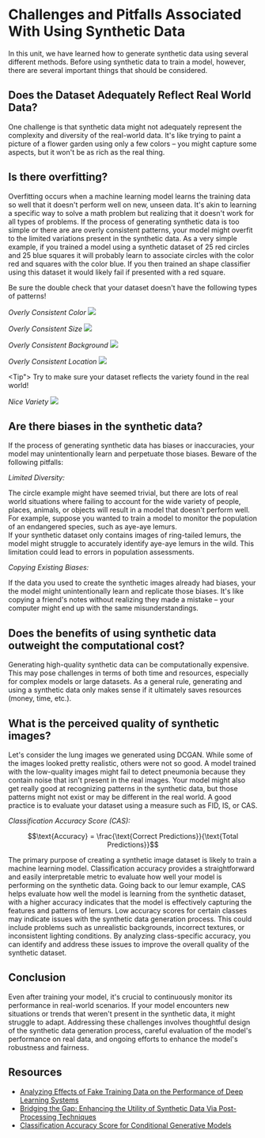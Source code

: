 # Challenges and Pitfalls Associated With Using Synthetic Data

In this unit, we have learned how to generate synthetic data using several different methods.
Before using synthetic data to train a model, however, there are several important things that should be considered.

## Does the Dataset Adequately Reflect Real World Data?

One challenge is that synthetic data might not adequately represent the complexity
and diversity of the real-world data. It's like trying to paint a picture of a flower garden using only
a few colors – you might capture some aspects, but it won't be as rich as the real thing.

## Is there overfitting?

Overfitting occurs when a machine learning model learns the training data so well that it doesn't perform well on new, unseen data.
It's akin to learning a specific way to solve a math problem but realizing that it doesn't work for all types of problems.
If the process of generating synthetic data is too simple or there are are overly consistent patterns, your model might overfit to the limited variations
present in the synthetic data. As a very simple example, if you trained a model using a synthetic
dataset of 25 red circles and 25 blue squares it will probably learn to associate circles with the color red and squares with the color blue. If you
then trained an shape classifier using this dataset it would likely fail if presented with a red square.

<Tip warning="true">
  Be sure the double check that your dataset doesn't have the following types of
  patterns!
</Tip>

_Overly Consistent Color_
![](URL)

_Overly Consistent Size_
![](URL)

_Overly Consistent Background_
![](URL)

_Overly Consistent Location_
![](URL)

<Tip">
Try to make sure your dataset reflects the variety found in the real world!

</Tip>
 
_Nice Variety_
![](URL)

## Are there biases in the synthetic data?

If the process of generating synthetic data has biases or inaccuracies, your model may unintentionally
learn and perpetuate those biases. Beware of the following pitfalls:

_Limited Diversity:_

The circle example might have seemed trivial, but there are lots of real world situations where failing
to account for the wide variety of people, places, animals, or objects will result in a model that doesn't perform well. For
example, suppose you wanted to train a model to monitor the population of an endangered species, such as aye-aye lemurs.  
If your synthetic dataset only contains images of ring-tailed lemurs, the model might struggle to accurately identify aye-aye lemurs in the wild.
This limitation could lead to errors in population assessments.

_Copying Existing Biases:_

If the data you used to create the synthetic images already had biases, your the model might unintentionally
learn and replicate those biases. It's like copying a friend's notes without realizing they made a mistake
– your computer might end up with the same misunderstandings.

## Does the benefits of using synthetic data outweight the computational cost?

Generating high-quality synthetic data can be computationally expensive. This may pose challenges in terms
of both time and resources, especially for complex models or large datasets. As a general rule, generating and using a synthetic data
only makes sense if it ultimately saves resources (money, time, etc.).

## What is the perceived quality of synthetic images?

Let's consider the lung images we generated using DCGAN. While some of the images looked pretty realistic, others were not
so good. A model trained with the low-quality images might fail to detect pneumonia because they contain noise that isn't present in the real images.
Your model might also get really good at recognizing patterns in the synthetic data, but those patterns might not exist
or may be different in the real world. A good practice is to evaluate your dataset using a measure such as FID, IS, or CAS.

_Classification Accuracy Score (CAS):_

$$\text{Accuracy} = \frac{\text{Correct Predictions}}{\text{Total Predictions}}$$

The primary purpose of creating a synthetic image dataset is likely to train a machine learning model. Classification accuracy provides a straightforward and easily interpretable metric to evaluate how well your model is performing on the synthetic data. Going back to our lemur example,
CAS helps evaluate how well the model is learning from the synthetic dataset, with a higher accuracy indicates that the model is effectively
capturing the features and patterns of lemurs. Low accuracy scores for certain classes may indicate issues with the synthetic data generation process.
This could include problems such as unrealistic backgrounds, incorrect textures, or inconsistent lighting conditions.
By analyzing class-specific accuracy, you can identify and address these issues to improve the overall quality of the synthetic dataset.

## Conclusion

Even after training your model, it's crucial to continuously monitor its performance in real-world scenarios.
If your model encounters new situations or trends that weren't present in the synthetic data, it might struggle to adapt.
Addressing these challenges involves thoughtful design of the synthetic data generation process, careful evaluation
of the model's performance on real data, and ongoing efforts to enhance the model's robustness and fairness.

## Resources

- [Analyzing Effects of Fake Training Data on the Performance of Deep Learning Systems](https://arxiv.org/pdf/2303.01268.pdf)
- [Bridging the Gap: Enhancing the Utility of Synthetic Data Via Post-Processing Techniques](https://arxiv.org/pdf/2305.10118.pdf)
- [Classification Accuracy Score for Conditional Generative Models](https://arxiv.org/abs/1905.10887)
